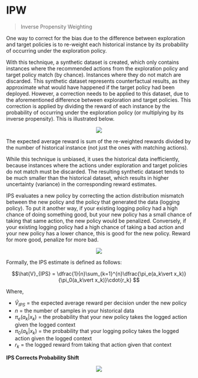 # IPW

> Inverse Propensity Weighting

One way to correct for the bias due to the difference between exploration and target policies is to re-weight each historical instance by its probability of occurring under the exploration policy.

With this technique, a synthetic dataset is created, which only contains instances where the recommended actions from the exploration policy and target policy match (by chance). Instances where they do not match are discarded. This synthetic dataset represents counterfactual results, as they approximate what would have happened if the target policy had been deployed. However, a correction needs to be applied to this dataset, due to the aforementioned difference between exploration and target policies. This correction is applied by dividing the reward of each instance by the probability of occurring under the exploration policy (or multiplying by its inverse propensity). This is illustrated below.

<p><center><img src='https://github.com/recohut/ope-rec/raw/ded0ee7c461d3ddfaf0b136d19189f6eb89af26e/docs/_images/C674274_1.png'/></center></p>

The expected average reward is sum of the re-weighted rewards divided by the number of historical instance (not just the ones with matching actions).

While this technique is unbiased, it uses the historical data inefficiently, because instances where the actions under exploration and target policies do not match must be discarded. The resulting synthetic dataset tends to be much smaller than the historical dataset, which results in higher uncertainty (variance) in the corresponding reward estimates.

IPS evaluates a new policy by correcting the action distribution mismatch between the new policy and the policy that generated the data (logging policy). To put it another way, if your existing logging policy had a high chance of doing something good, but your new policy has a small chance of taking that same action, the new policy would be penalized. Conversely, if your existing logging policy had a high chance of taking a bad action and your new policy has a lower chance, this is good for the new policy. Reward for more good, penalize for more bad.

<p><center><img src='https://github.com/recohut/ope-rec/raw/ded0ee7c461d3ddfaf0b136d19189f6eb89af26e/docs/_images/C674274_2.png'/></center></p>

Formally, the IPS estimate is defined as follows:

$$\hat{V}_{IPS} = \dfrac{1}{n}\sum_{k=1}^{n}\dfrac{\pi_e(a_k\vert x_k)}{\pi_0(a_k\vert x_k)}\cdot{r_k}‎
$$

Where,

- $\hat{V}_{IPS}$ = the expected average reward per decision under the new policy
- $n$ = the number of samples in your historical data
- $\pi_e(a_k\vert x_k)$ = the probability that your new policy takes the logged action given the logged context
- $\pi_0(a_k\vert x_k)$ = the probability that your logging policy takes the logged action given the logged context
- $r_k$ = the logged reward from taking that action given that context

**IPS Corrects Probability Shift**

<p><center><img src='https://github.com/recohut/ope-rec/raw/ded0ee7c461d3ddfaf0b136d19189f6eb89af26e/docs/_images/C674274_3.png'/></center></p>